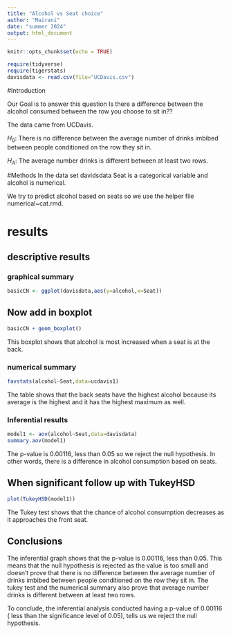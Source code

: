 ```yaml
---
title: "Alcohol vs Seat choice"
author: "Mairani"
date: "summer 2024"
output: html_document
---
```


```r
knitr::opts_chunk$set(echo = TRUE)
```

```r
require(tidyverse)
require(tigerstats)
davisdata <- read.csv(file="UCDavis.csv")
```
#Introduction 

 Our Goal is to answer this question Is there a difference between the alcohol consumed between the row
you choose to sit in??

The data came from UCDavis.

$H_0$: There is no difference between the average number of drinks imbibed between people conditioned on the row they sit in.

$H_A$: The average number drinks is different between at least two rows.   

#Methods
In the data set davidsdata Seat is a categorical variable and alcohol is numerical.

We try to predict alcohol based on seats so we use the helper file numerical~cat.rmd.

# results

## descriptive results

### graphical summary

```r
basicCN <- ggplot(davisdata,aes(y=alcohol,x=Seat))
```
## Now add in boxplot

```r
basicCN + geom_boxplot()
```

This boxplot shows that alcohol is most increased when a seat is at the back.  

### numerical summary
```r
favstats(alcohol~Seat,data=ucdavis1)
```

The table shows that the back seats have the highest alcohol because its average is the highest and it has the highest maximum as well.   

### Inferential results

```r
model1 <- aov(alcohol~Seat,data=davisdata)
summary.aov(model1)
```

The p-value is 0.00116, less than 0.05 so we reject the null hypothesis.
In other words, there is a difference in alcohol consumption based on seats.   

## When significant follow up with TukeyHSD  

```r
plot(TukeyHSD(model1))
```

The Tukey test shows that the chance of alcohol consumption decreases as it approaches the front seat.   

## Conclusions

The inferential graph shows that the p-value is 0.00116, less than 0.05. This means that the null hypothesis is rejected as the value is too small and doesn't prove that there is no difference between the average number of drinks imbibed between people conditioned on the row they sit in. The tukey test and the numerical summary also prove that average number drinks is different between at least two rows.

 To conclude, the inferential analysis conducted having a p-value of 0.00116 ( less than the significance level of 0.05), tells us we reject the null hypothesis.
